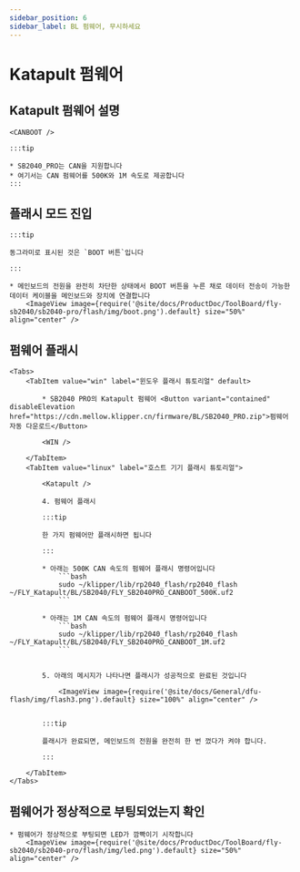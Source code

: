 ```yaml
---
sidebar_position: 6
sidebar_label: BL 펌웨어, 무시하세요
---
```







# Katapult 펌웨어

## Katapult 펌웨어 설명

    <CANBOOT />

    :::tip

    * SB2040_PRO는 CAN을 지원합니다
    * 여기서는 CAN 펌웨어를 500K와 1M 속도로 제공합니다
    :::

## 플래시 모드 진입

    :::tip

    동그라미로 표시된 것은 `BOOT 버튼`입니다

    :::

    * 메인보드의 전원을 완전히 차단한 상태에서 BOOT 버튼을 누른 채로 데이터 전송이 가능한 데이터 케이블을 메인보드와 장치에 연결합니다
        <ImageView image={require('@site/docs/ProductDoc/ToolBoard/fly-sb2040/sb2040-pro/flash/img/boot.png').default} size="50%" align="center" />

## 펌웨어 플래시
    <Tabs>
        <TabItem value="win" label="윈도우 플래시 튜토리얼" default>

            * SB2040 PRO의 Katapult 펌웨어 <Button variant="contained" disableElevation href="https://cdn.mellow.klipper.cn/firmware/BL/SB2040_PRO.zip">펌웨어 자동 다운로드</Button>

            <WIN />
            
        </TabItem>
        <TabItem value="linux" label="호스트 기기 플래시 튜토리얼">
            
            <Katapult />

            4. 펌웨어 플래시

            :::tip

            한 가지 펌웨어만 플래시하면 됩니다

            :::

            * 아래는 500K CAN 속도의 펌웨어 플래시 명령어입니다
                ```bash
                sudo ~/klipper/lib/rp2040_flash/rp2040_flash ~/FLY_Katapult/BL/SB2040/FLY_SB2040PRO_CANBOOT_500K.uf2
                ```
                       
            * 아래는 1M CAN 속도의 펌웨어 플래시 명령어입니다
                ```bash
                sudo ~/klipper/lib/rp2040_flash/rp2040_flash ~/FLY_Katapult/BL/SB2040/FLY_SB2040PRO_CANBOOT_1M.uf2
                ```


            5. 아래의 메시지가 나타나면 플래시가 성공적으로 완료된 것입니다

                <ImageView image={require('@site/docs/General/dfu-flash/img/flash3.png').default} size="100%" align="center" />


            :::tip

            플래시가 완료되면, 메인보드의 전원을 완전히 한 번 껐다가 켜야 합니다.

            :::

        </TabItem>
    </Tabs>

## 펌웨어가 정상적으로 부팅되었는지 확인

    * 펌웨어가 정상적으로 부팅되면 LED가 깜빡이기 시작합니다
        <ImageView image={require('@site/docs/ProductDoc/ToolBoard/fly-sb2040/sb2040-pro/flash/img/led.png').default} size="50%" align="center" />